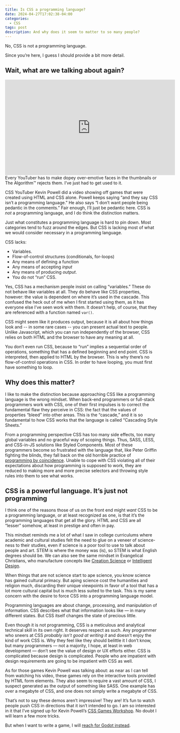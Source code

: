 ```yaml
---
title: Is CSS a programming language?
date: 2024-04-27T17:02:38-04:00
categories:
  - CSS
tags: post
description: And why does it seem to matter to so many people?
---
```



No, CSS is not a programming language.

Since you’re here, I guess I should provide a bit more detail.

## Wait, what are we talking about again?

<ArticleFigure variant="right">
	<iframe
		slot="fig"
		width="560"
		height="315"
		src="https://www.youtube.com/embed/TL41NpYnhWo?si=PCXHt-uZL__H6WDd"
		title="YouTube video player"
		frameborder="0"
		allow="accelerometer; autoplay; clipboard-write; encrypted-media; gyroscope; picture-in-picture; web-share"
		referrerpolicy="strict-origin-when-cross-origin"
		allowfullscreen
	></iframe>
	Every YouTuber has to make dopey over-emotive faces in the thumbnails or The Algorithm™️ rejects
	them. I’ve just had to get used to it.
</ArticleFigure>

CSS YouTuber Kevin Powell did a video showing off games that were created using HTML and CSS alone. Powell keeps saying “and they say CSS isn’t a programming language.” He also says “I don’t want people being pedantic in the comments.” Fair enough, I’ll just be pedantic here. CSS is _not_ a programming language, and I do think the distinction matters.

Just what constitutes a programming language is hard to pin down. Most categories tend to fuzz around the edges. But CSS is lacking most of what we would consider necessary in a programming language.

CSS lacks:

- Variables.
- Flow-of-control structures (conditionals, for-loops)
- Any means of defining a function
- Any means of accepting _input_
- Any means of producing _output_.
- You do not “run” CSS.

Yes, CSS has a mechanism people insist on calling “variables.” These do not behave like variables at all. They do behave like CSS properties, however: the value is dependent on where it’s used in the cascade. This confused the heck out of me when I first started using them, as it has everyone else I’ve seen work with them. It doesn’t help, of course, that they are referenced with a function named `var()`.

CSS might seem like it produces output, because it is all about how things look and -- in some rare cases -- you can present actual text to people. Unlike Javascript, which you can run independently of the browser, CSS relies on both HTML and the browser to have any meaning at all.

You don’t even run CSS, because to “run” implies a sequential order of operations, something that has a defined beginning and end point. CSS is interpreted, then applied to HTML by the browser. This is why there’s no flow-of-control operations in CSS. In order to have looping, you must first have something to loop.

## Why does this matter?

I like to make the distinction because approaching CSS like a programming language is the wrong mindset. When back-end programmers or full-stack programmers work with CSS, one of their first impulses is to correct the fundamental flaw they perceive in CSS: the fact that the values of properties “bleed” into other areas. This is the “cascade,” and it is so fundamental to how CSS works that the language is called “Cascading Style Sheets.”

From a programming perspective CSS has too many side effects, too many global variables and no graceful way of scoping things. Thus, SASS, LESS, and CSS-in-JS solutions like Styled Components. Most of these programmers become so frustrated with the language that, like Peter Griffin fighting the blinds, they fall back on the old horrible practice of [programming by coincidence](https://www.informit.com/articles/article.aspx?p=31538). Unable to cope with CSS violating all of their expectations about how programming is supposed to work, they are reduced to making more and more precise selectors and throwing style rules into them to see what works.

## CSS is a powerful language. It’s just not programming

I think one of the reasons those of us on the front end might _want_ CSS to be a programming language, or at least recognized as one, is that it’s the programming languages that get all the glory. HTML and CSS are all “lesser” somehow, at least in prestige and often in pay.

This mindset reminds me a lot of what I saw in college curriculums where academic and cultural studies felt the need to glue on a veneer of science-ness to their studies, even if science is a poor tool to use to talk about people and art. STEM is where the money was (is), so STEM is what English degrees should be. We can also see the same mindset in Evangelical Christians, who manufacture concepts like [Creation Science](https://en.wikipedia.org/wiki/Creation_science) or [Intelligent Design](https://en.wikipedia.org/wiki/Intelligent_design).

When things that are not science start to ape science, you know science has gained cultural primacy. But aping science cost the humanities and religion much, discarding their unique viewpoints in favor of a tool that has a lot more cultural capital but is much less suited to the task. This is my same concern with the desire to force CSS into a programming language model.

Programming languages are about change, processing, and manipulation of information. CSS describes what that information looks like — in many different states. But CSS itself changes the state of precious little.

Even though it is not programming, CSS is a meticulous and analytical technical skill in its own right. It deserves respect as such. Any programmer who sneers at CSS _probably isn’t good at writing it_ and doesn’t enjoy the kind of work CSS is. Why they feel like they should belittle it I don’t know, but many programmers — not a majority, I hope, at least in web development — don’t see the value of design or UX efforts either. CSS is complicated because design is complicated. People who are impatient with design requirements are going to be impatient with CSS as well.

As for those games Kevin Powell was talking about: as near as I can tell from watching his video, these games rely on the interactive tools provided by HTML form elements. They also seem to require a vast amount of CSS, I suspect generated as the output of something like SASS. One example has over a megabyte of CSS, and one does not simply write a megabyte of CSS.

That’s not to say these demos aren’t impressive! They are! It’s fun to watch people push CSS in directions that it isn’t intended to go. I am so interested in it that I’ve signed up for Kevin Powell’s [CSS Games Workshop](https://courses.kevinpowell.co/css-games-workshop). No doubt I will learn a few more tricks.

But when I want to write a game, I will [reach for Godot instead](https://godotengine.org/).
